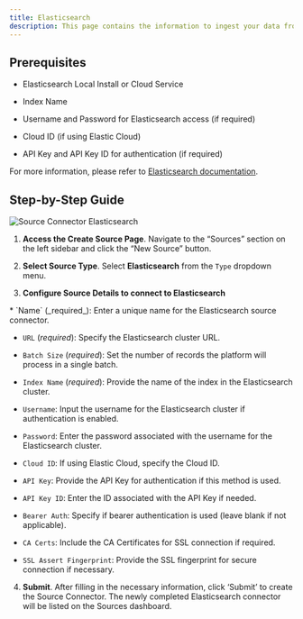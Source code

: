 ```yaml
---
title: Elasticsearch 
description: This page contains the information to ingest your data from Elasticsearch.
---
```


## Prerequisites

*   Elasticsearch Local Install or Cloud Service
    
*   Index Name
    
*   Username and Password for Elasticsearch access (if required)
    
*   Cloud ID (if using Elastic Cloud)
    
*   API Key and API Key ID for authentication (if required)
    

For more information, please refer to [Elasticsearch documentation](https://www.elastic.co/guide/en/elasticsearch/reference/current/index.html).

## Step-by-Step Guide

![Source Connector Elasticsearch](https://unstructured-io.github.io/unstructured/_images/Source-Elasticsearch.png)

1.  **Access the Create Source Page**. Navigate to the “Sources” section on the left sidebar and click the “New Source” button.
    
2.  **Select Source Type**. Select **Elasticsearch** from the `Type` dropdown menu.
    
3.  **Configure Source Details to connect to Elasticsearch**
    
<Note>
*   `Name` (_required_): Enter a unique name for the Elasticsearch source connector.
    
*   `URL` (_required_): Specify the Elasticsearch cluster URL.
    
*   `Batch Size` (_required_): Set the number of records the platform will process in a single batch.
    
*   `Index Name` (_required_): Provide the name of the index in the Elasticsearch cluster.
    
*   `Username`: Input the username for the Elasticsearch cluster if authentication is enabled.
    
*   `Password`: Enter the password associated with the username for the Elasticsearch cluster.
    
*   `Cloud ID`: If using Elastic Cloud, specify the Cloud ID.
    
*   `API Key`: Provide the API Key for authentication if this method is used.
    
*   `API Key ID`: Enter the ID associated with the API Key if needed.
    
*   `Bearer Auth`: Specify if bearer authentication is used (leave blank if not applicable).
    
*   `CA Certs`: Include the CA Certificates for SSL connection if required.
    
*   `SSL Assert Fingerprint`: Provide the SSL fingerprint for secure connection if necessary.
</Note>

4.  **Submit**. After filling in the necessary information, click ‘Submit’ to create the Source Connector. The newly completed Elasticsearch connector will be listed on the Sources dashboard.
